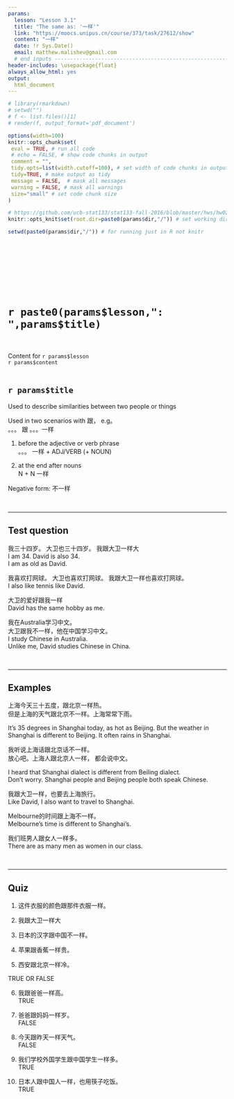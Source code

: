 ```yaml
---
params:
  lesson: "Lesson 3.1"  
  title: "The same as: '一样'"            
  link: "https://moocs.unipus.cn/course/373/task/27612/show"
  content: "一样"  
  date: !r Sys.Date()
  email: matthew.malishev@gmail.com    
  # end inputs ---------------------------------------------------------------
header-includes: \usepackage{float}
always_allow_html: yes
output:
  html_document 
---
```


```r
# library(rmarkdown)
# setwd("")
# f <- list.files()[1]
# render(f, output_format='pdf_document')
```

```r
options(width=100)
knitr::opts_chunk$set(
 eval = TRUE, # run all code
 # echo = FALSE, # show code chunks in output 
 comment = "",
 tidy.opts=list(width.cutoff=100), # set width of code chunks in output
 tidy=TRUE, # make output as tidy
 message = FALSE,  # mask all messages
 warning = FALSE, # mask all warnings 
 size="small" # set code chunk size
)

# https://github.com/ucb-stat133/stat133-fall-2016/blob/master/hws/hw02-tables-ggplot.Rmd
knitr::opts_knit$set(root.dir=paste0(params$dir,"/")) # set working dir

setwd(paste0(params$dir,"/")) # for running just in R not knitr
```

\  

\  

\  

\  


# `r paste0(params$lesson,": ",params$title)`    
\  

Content for `r params$lesson`  
`r params$content`      
\  

<!-- ____________________________________________________________________________ -->
<!-- ____________________________________________________________________________ -->
<!-- ____________________________________________________________________________ -->
<!-- start body -->  
  
## `r params$title`      

Used to describe similarities between two people or things  

Used in two scenarios with 跟， e.g。    
。。。 跟 。。。一样  

1. before the adjective or verb phrase    
。。。 一样 + ADJ/VERB (+ NOUN)    

2. at the end after nouns    
N + N 一样  

Negative form:  不一样    

\  

******      
  
## Test question        

我三十四岁。 大卫也三十四岁。 
我跟大卫一样大  
I am 34. David is also 34.   
I am as old as David.    


我喜欢打网球。 大卫也喜欢打网球。
我跟大卫一样也喜欢打网球。    
I also like tennis like David.  

大卫的爱好跟我一样    
David has the same hobby as me.   

我在Australia学习中文。  
大卫跟我不一样，他在中国学习中文。  
I study Chinese in Australia.  
Unlike me, David studies Chinese in China.    

\  

******      
    
## Examples   

上海今天三十五度，跟北京一样热。    
但是上海的天气跟北京不一样。上海常常下雨。  

It's 35 degrees in Shanghai today, as hot as Beijing. But the weather in Shanghai is different to Beijing. It often rains in Shanghai.  

我听说上海话跟北京话不一样。      
放心吧。上海人跟北京人一样， 都会说中文。   

I heard that Shanghai dialect is different from Beiling dialect.    
Don't worry. Shanghai people and Beijing people both speak Chinese.  

我跟大卫一样，也要去上海旅行。  
Like David, I also want to travel to Shanghai.  

Melbourne的时间跟上海不一样。   
Melbourne's time is different to Shanghai's.  

我们班男人跟女人一样多。   
There are as many men as women in our class.     

\  

******      
  
## Quiz  

1.  
这件衣服的颜色跟那件衣服一样。  

2.  
我跟大卫一样大  

3.  
日本的汉字跟中国不一样。  

4.  
苹果跟香蕉一样贵。  

5.  
西安跟北京一样冷。

TRUE OR FALSE    

6.  
我跟爸爸一样高。  
TRUE    

7.  
爸爸跟妈妈一样岁。  
FALSE  

8.  
今天跟昨天一样天气。  
FALSE  

9.  
我们学校外国学生跟中国学生一样多。  
TRUE    

10.  
日本人跟中国人一样，也用筷子吃饭。  
TRUE  







